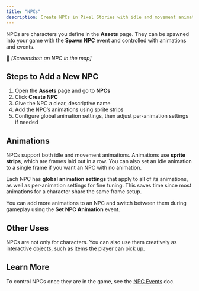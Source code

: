 ```yaml
---
title: "NPCs"
description: Create NPCs in Pixel Stories with idle and movement animations, sprite strips, and global settings. Spawn and control them with NPC events.
---
```


NPCs are characters you define in the **Assets** page. They can be spawned into your game with the **Spawn NPC** event and controlled with animations and events.

📸 _\[Screenshot: an NPC in the map]_

## Steps to Add a New NPC

1. Open the **Assets** page and go to **NPCs**
2. Click **Create NPC**
3. Give the NPC a clear, descriptive name
4. Add the NPC’s animations using sprite strips
5. Configure global animation settings, then adjust per-animation settings if needed

## Animations

NPCs support both idle and movement animations. Animations use **sprite strips**, which are frames laid out in a row. You can also set an idle animation to a single frame if you want an NPC with no animation.

Each NPC has **global animation settings** that apply to all of its animations, as well as per-animation settings for fine tuning. This saves time since most animations for a character share the same frame setup.

You can add more animations to an NPC and switch between them during gameplay using the **Set NPC Animation** event.

## Other Uses

NPCs are not only for characters. You can also use them creatively as interactive objects, such as items the player can pick up.

## Learn More

To control NPCs once they are in the game, see the [NPC Events](./npc-events.md) doc.

